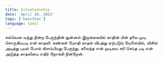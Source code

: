 ```yaml
---
title: Situationship
date: 'April 10, 2023'
tags: ['kavithai']
language: tamil
---
```


சல்லென வந்து நின்ற பேருந்தின் ஜன்னல் இருக்கையில்
காதின் பின் தலை முடி சொருகியபடி என் காதலி. 
கண்கள் மோதி காதல் விபத்து ஏற்படும் வேளையில், விசில் அடித்து புயல் போல் கிளம்பியது பேருந்து. 
கலைந்த என் முடியை சரி செய்த படி என் அடுத்த காதலியை எதிர் நோக்கி நின்றேன்.